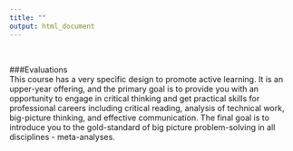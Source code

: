 ```yaml
---
title: ""
output: html_document
---
```

<br>

###Evaluations    
This course has a very specific design to promote active learning. It is an upper-year offering, and the primary goal is to provide you with an opportunity to engage in critical thinking and get practical skills for professional careers including critical reading, analysis of technical work, big-picture thinking, and effective communication. The final goal is to introduce you to the gold-standard of big picture problem-solving in all disciplines - meta-analyses.



